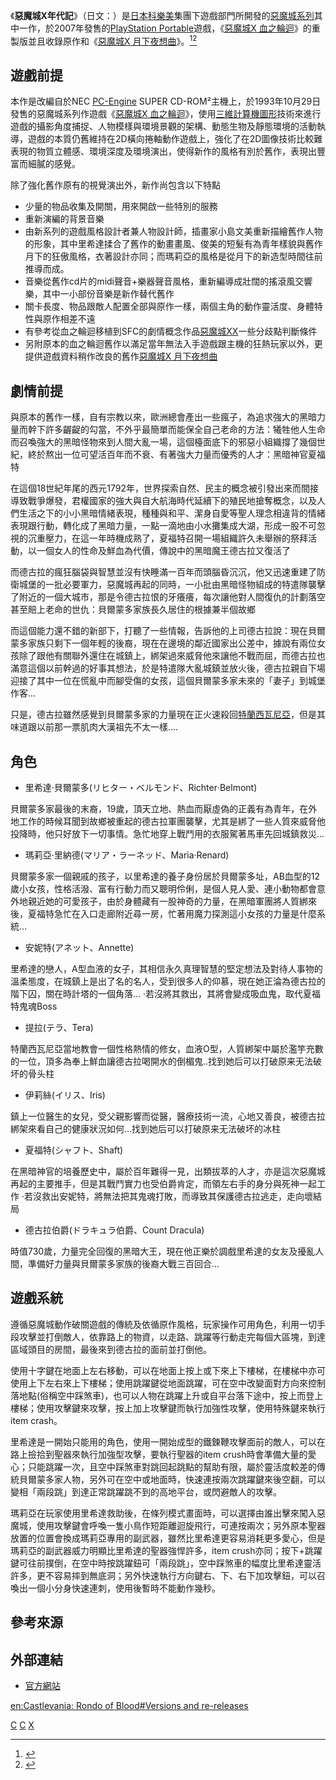 {{Infobox VG
| title       = 惡魔城X年代記
| original    = 
| japanese    = 悪魔城ドラキュラ Xクロニクル
| english     = Castlevania: The Dracula X
| image       = Castlevania The Dracula X jp.png
| caption     = 日版遊戲封面
| official    = {{vgr|}}
| common      = {{vgr|}}
| genre       = [[動作遊戲|動作遊戲]]
| platforms   = [[PlayStation_Portable|PlayStation Portable]]
| developer   = 
| publisher   = [[科樂美|科樂美]]
| director    = 
| producer    = 
| designer    = 
| writer      = 
| programmer  = 
| composer    = 
| artist      = 
| series      = [[惡魔城|惡魔城]]
| engine      = 
| modes       = [[單人遊戲|單人遊戲]]
| released    = {{vgr|NA|2007年10月23日|JP|2007年11月8日|EU|2008年2月18日|AU|2008年4月9日}}
}}
《'''惡魔城X年代記'''》（日文：{{lang|ja|悪魔城ドラキュラ Xクロニクル}}）是[[日本|日本]][[科樂美|科樂美]]集團下遊戲部門所開發的[[惡魔城系列|惡魔城系列]]其中一作，於2007年發售的[[PlayStation_Portable|PlayStation Portable]]遊戲，《[[惡魔城X_血之輪迴|惡魔城X 血之輪迴]]》的重製版並且收錄原作和《[[惡魔城X_月下夜想曲|惡魔城X 月下夜想曲]]》。<ref>{{cite web|title=PSP 重製版《惡魔城 X：年代記》正式發表|url=https://gnn.gamer.com.tw/7/25877.html|website=巴哈姆特電玩資訊站|language=zh-tw|date=2007-02-02|accessdate=2018-02-16|archive-date=2018-02-17|archive-url=https://web.archive.org/web/20180217024028/https://gnn.gamer.com.tw/7/25877.html|dead-url=no}}</ref><ref>{{cite web|title=KONAMI、PSP用ソフト『悪魔城ドラキュラ Xクロニクル』を発売|url=http://trendy.nikkeibp.co.jp/article/news/20071101/1004132/|website=日経トレンディネット|language=ja|date=2007-11-01|accessdate=2018-02-16|archive-date=2018-02-16|archive-url=https://web.archive.org/web/20180216205321/http://trendy.nikkeibp.co.jp/article/news/20071101/1004132/|dead-url=no}}</ref>

==遊戲前提==

本作是改編自於NEC [[PC-Engine|PC-Engine]] SUPER CD-ROM²主機上，於1993年10月29日發售的惡魔城系列作遊戲《[[惡魔城X_血之輪迴|惡魔城X 血之輪迴]]》，使用[[三維計算機圖形|三維計算機圖形]]技術來進行遊戲的攝影角度捕捉、人物模樣與環境景觀的架構、動態生物及靜態環境的活動執導，遊戲的本質仍舊維持在2D橫向捲軸動作遊戲上，強化了在2D圖像技術比較難表現的物質立體感、環境深度及環境演出，使得新作的風格有別於舊作，表現出豐富而細膩的感覺。

除了強化舊作原有的視覺演出外，新作尚包含以下特點

*少量的物品收集及開關，用來開啟一些特別的服務
*重新演編的背景音樂
*由新系列的遊戲風格設計者兼人物設計師，插畫家小島文美重新描繪舊作人物的形象，其中里希達揉合了舊作的動畫畫風、俊美的短髮有為青年樣貌與舊作月下的狂傲風格，衣著設計亦同；而瑪莉亞的風格是從月下的新造型時間往前推導而成。
*音樂從舊作cd片的midi聲音+樂器聲音風格，重新編導成壯闊的搖滾風交響樂，其中一小部份音樂是新作替代舊作
*關卡長度、物品跟敵人配置全部與原作一樣，兩個主角的動作靈活度、身體特性與原作相差不遠
*有參考從血之輪迴移植到SFC的劇情概念作品[[惡魔城XX|惡魔城XX]]一些分歧點判斷條件
*另附原本的血之輪迴舊作以滿足當年無法入手遊戲跟主機的狂熱玩家以外，更提供遊戲資料稍作改良的舊作[[惡魔城X_月下夜想曲|惡魔城X 月下夜想曲]]

==劇情前提==

與原本的舊作一樣，自有宗教以來，歐洲總會產出一些瘋子，為追求強大的黑暗力量而幹下許多齷齪的勾當，不外乎最簡單而能保全自己老命的方法：犧牲他人生命而召喚強大的黑暗怪物來到人間大亂一場，這個檯面底下的邪惡小組織撐了幾個世紀，終於熬出一位可望活百年而不衰、有著強大力量而優秀的人才：黑暗神官夏福特

在這個18世紀年尾的西元1792年，世界探索自然、民主的概念被引發出來而間接導致戰爭爆發，君權國家的強大與自大航海時代延續下的殖民地搶奪概念，以及人們生活之下的小小黑暗情緒表現，種種與和平、潔身自愛等聖人理念相違背的情緒表現跟行動，轉化成了黑暗力量，一點一滴地由小水攤集成大湖，形成一股不可忽視的沉重壓力，在這一年時機成熟了，夏福特召開一場組織許久未舉辦的祭拜活動，以一個女人的性命及鮮血為代價，傳說中的黑暗魔王德古拉又復活了

而德古拉的瘋狂腦袋與智慧並沒有快睡滿一百年而頭腦昏沉沉，他又迅速重建了防衛城堡的一批必要軍力，惡魔城再起的同時，一小批由黑暗怪物組成的特遣隊襲擊了附近的一個大城市，那是令德古拉恨的牙癢癢，每次讓他對人間復仇的計劃落空甚至賠上老命的世仇：貝爾蒙多家族長久居住的根據兼半個故鄉

而這個能力還不錯的新部下，打聽了一些情報，告訴他的上司德古拉說：現在貝爾蒙多家族只剩下一個年輕的後裔，現在在邊境的鄰近國家出公差中，據說有兩位女孩除了跟他有關聯外還住在城鎮上，綁架過來威脅他來讓他不戰而屈，而德古拉也滿意這個以前幹過的好事其想法，於是特遣隊大亂城鎮並放火後，德古拉親自下場迎接了其中一位在慌亂中而腳受傷的女孩，這個貝爾蒙多家未來的「妻子」到城堡作客...

只是，德古拉雖然感覺到貝爾蒙多家的力量現在正火速殺回[[特蘭西瓦尼亞|特蘭西瓦尼亞]]，但是其味道跟以前那一票肌肉大漢祖先不太一樣....

==角色==

*里希達‧貝爾蒙多(リヒター・ベルモンド、Richter‧Belmont)

貝爾蒙多家最後的末裔，19歲，頂天立地、熱血而厭虛偽的正義有為青年，在外地工作的時候耳聞到故鄉被重起的德古拉軍團襲擊，尤其是綁了一些人質來威脅他投降時，他只好放下一切事情。急忙地穿上戰鬥用的衣服駕著馬車先回城鎮救災...

*瑪莉亞‧里納德(マリア・ラーネッド、Maria‧Renard)

貝爾蒙多家一個親戚的孩子，以里希達的養子身份居於貝爾蒙多址，AB血型的12歲小女孩，性格活潑、富有行動力而又聰明伶俐，是個人見人愛、連小動物都會意外地親近她的可愛孩子，由於身體藏有一股神奇的力量，在黑暗軍團將人質綁來後，夏福特急忙在入口走廊附近尋一房，忙著用魔力探測這小女孩的力量是什麼系統...

*安妮特(アネット、Annette)

里希達的戀人，A型血液的女子，其相信永久真理智慧的堅定想法及對待人事物的溫柔態度，在城鎮上是出了名的名人，受到很多人的仰慕，現在她正淪為德古拉的階下囚，關在時計塔的一個角落...
·若沒將其救出，其將會變成吸血鬼，取代夏福特鬼魂Boss

*提拉(テラ、Tera)

特蘭西瓦尼亞當地教會一個性格熱情的修女，血液O型，人質綁架中屬於濫竽充數的一位，頂多為奉上鮮血讓德古拉喝開水的倒楣鬼..找到她后可以打破原来无法破坏的骨头柱

*伊莉絲(イリス、Iris)

鎮上一位醫生的女兒，受父親影響而從醫，醫療技術一流，心地又善良，被德古拉綁架來看自己的健康狀況如何...找到她后可以打破原来无法破坏的冰柱

*夏福特(シャフト、Shaft)

在黑暗神官的培養歷史中，屬於百年難得一見，出類拔萃的人才，亦是這次惡魔城再起的主要推手，但是其戰鬥實力也受伯爵肯定，而領左右手的身分與死神一起工作
·若沒救出安妮特，將無法把其鬼魂打敗，而導致其保護德古拉逃走，走向壞結局

*德古拉伯爵(ドラキュラ伯爵、Count Dracula)

時值730歲，力量完全回復的黑暗大王，現在他正樂於調戲里希達的女友及擾亂人間，準備好力量與貝爾蒙多家族的後裔大戰三百回合...

==遊戲系統==

遵循惡魔城動作破關遊戲的傳統及依循原作風格，玩家操作可用角色，利用一切手段攻擊並打倒敵人，依靠路上的物資，以走路、跳躍等行動走完每個大區塊，到達區域頭目的房間，最後來到德古拉的面前並打倒他。

使用十字鍵在地面上左右移動，可以在地面上按上或下來上下樓梯，在樓梯中亦可使用上下左右來上下樓梯；使用跳躍鍵從地面跳躍，可在空中改變面對方向來控制落地點(俗稱空中踩煞車)，也可以人物在跳躍上升或自平台落下途中，按上而登上樓梯；使用攻擊鍵來攻擊，按上加上攻擊鍵而執行加強性攻擊，使用特殊鍵來執行item crash。

里希達是一開始只能用的角色，使用一開始成型的鐵鍊鞭攻擊面前的敵人，可以在路上撿拾到聖器來執行加強型攻擊，要執行聖器的item crush時會準備大量的愛心；只能跳躍一次，且空中踩煞車對跳回起跳點的幫助有限，屬於靈活度較差的傳統貝爾蒙多家人物，另外可在空中或地面時，快速連按兩次跳躍鍵來後空翻，可以變相「兩段跳」到達正常跳躍跳不到的高地平台，或閃避敵人的攻擊。

瑪莉亞在玩家使用里希達救助後，在條列模式畫面時，可以選擇由誰出擊來闖入惡魔城，使用攻擊鍵會呼喚一隻小鳥作短距離迴旋飛行，可連按兩次；另外原本聖器放置的位置會換成瑪莉亞專用的副武器，雖然比里希達更容易消耗更多愛心，但是瑪莉亞的副武器威力明顯比里希達的聖器強悍許多，item crush亦同；按下+跳躍鍵可往前撲倒，在空中時按跳躍鈕可「兩段跳」，空中踩煞車的幅度比里希達靈活許多，更不容易摔到無底洞；另外快速執行方向鍵右、下、右下加攻擊鈕，可以召喚出一個小分身快速連刺，使用後暫時不能動作幾秒。

==參考來源==
{{reflist}}

==外部連結==
*[http://www.konami.jp/gs/game/dracula_psp/ 官方網站] {{Wayback|url=http://www.konami.jp/gs/game/dracula_psp/ |date=20180217023926 }}{{ja icon}}

{{惡魔城}}

[[Category:PlayStation_Portable游戏|C]]
[[Category:2007年电子游戏|C]]
[[Category:恶魔城系列电子游戏|X]]

[[en:Castlevania:_Rondo_of_Blood#Versions_and_re-releases|en:Castlevania: Rondo of Blood#Versions and re-releases]]